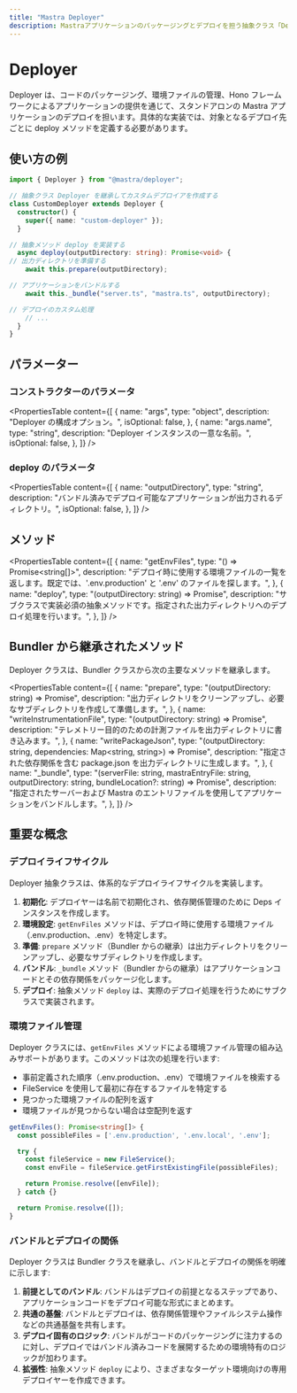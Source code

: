 ```yaml
---
title: "Mastra Deployer"
description: Mastraアプリケーションのパッケージングとデプロイを担う抽象クラス「Deployer」のドキュメントです。
---
```


# Deployer

Deployer は、コードのパッケージング、環境ファイルの管理、Hono フレームワークによるアプリケーションの提供を通じて、スタンドアロンの Mastra アプリケーションのデプロイを担います。具体的な実装では、対象となるデプロイ先ごとに deploy メソッドを定義する必要があります。

## 使い方の例

```typescript
import { Deployer } from "@mastra/deployer";

// 抽象クラス Deployer を継承してカスタムデプロイアを作成する
class CustomDeployer extends Deployer {
  constructor() {
    super({ name: "custom-deployer" });
  }

// 抽象メソッド deploy を実装する
  async deploy(outputDirectory: string): Promise<void> {
// 出力ディレクトリを準備する
    await this.prepare(outputDirectory);

// アプリケーションをバンドルする
    await this._bundle("server.ts", "mastra.ts", outputDirectory);

// デプロイのカスタム処理
    // ...
  }
}
```


## パラメーター

### コンストラクターのパラメータ

<PropertiesTable
  content={[
    {
      name: "args",
      type: "object",
      description: "Deployer の構成オプション。",
      isOptional: false,
    },
    {
      name: "args.name",
      type: "string",
      description: "Deployer インスタンスの一意な名前。",
      isOptional: false,
    },
  ]}
/>

### deploy のパラメータ

<PropertiesTable
  content={[
    {
      name: "outputDirectory",
      type: "string",
      description:
        "バンドル済みでデプロイ可能なアプリケーションが出力されるディレクトリ。",
      isOptional: false,
    },
  ]}
/>

## メソッド

<PropertiesTable
  content={[
    {
      name: "getEnvFiles",
      type: "() => Promise<string[]>",
      description:
        "デプロイ時に使用する環境ファイルの一覧を返します。既定では、'.env.production' と '.env' のファイルを探します。",
    },
    {
      name: "deploy",
      type: "(outputDirectory: string) => Promise<void>",
      description:
        "サブクラスで実装必須の抽象メソッドです。指定された出力ディレクトリへのデプロイ処理を行います。",
    },
  ]}
/>

## Bundler から継承されたメソッド

Deployer クラスは、Bundler クラスから次の主要なメソッドを継承します。

<PropertiesTable
  content={[
    {
      name: "prepare",
      type: "(outputDirectory: string) => Promise<void>",
      description:
        "出力ディレクトリをクリーンアップし、必要なサブディレクトリを作成して準備します。",
    },
    {
      name: "writeInstrumentationFile",
      type: "(outputDirectory: string) => Promise<void>",
      description:
        "テレメトリー目的のための計測ファイルを出力ディレクトリに書き込みます。",
    },
    {
      name: "writePackageJson",
      type: "(outputDirectory: string, dependencies: Map<string, string>) => Promise<void>",
      description:
        "指定された依存関係を含む package.json を出力ディレクトリに生成します。",
    },
    {
      name: "_bundle",
      type: "(serverFile: string, mastraEntryFile: string, outputDirectory: string, bundleLocation?: string) => Promise<void>",
      description:
        "指定されたサーバーおよび Mastra のエントリファイルを使用してアプリケーションをバンドルします。",
    },
  ]}
/>

## 重要な概念

### デプロイライフサイクル

Deployer 抽象クラスは、体系的なデプロイライフサイクルを実装します。

1. **初期化**: デプロイヤーは名前で初期化され、依存関係管理のために Deps インスタンスを作成します。
2. **環境設定**: `getEnvFiles` メソッドは、デプロイ時に使用する環境ファイル（.env.production、.env）を特定します。
3. **準備**: `prepare` メソッド（Bundler からの継承）は出力ディレクトリをクリーンアップし、必要なサブディレクトリを作成します。
4. **バンドル**: `_bundle` メソッド（Bundler からの継承）はアプリケーションコードとその依存関係をパッケージ化します。
5. **デプロイ**: 抽象メソッド `deploy` は、実際のデプロイ処理を行うためにサブクラスで実装されます。

### 環境ファイル管理

Deployer クラスには、`getEnvFiles` メソッドによる環境ファイル管理の組み込みサポートがあります。このメソッドは次の処理を行います:

* 事前定義された順序（.env.production、.env）で環境ファイルを検索する
* FileService を使用して最初に存在するファイルを特定する
* 見つかった環境ファイルの配列を返す
* 環境ファイルが見つからない場合は空配列を返す

```typescript
getEnvFiles(): Promise<string[]> {
  const possibleFiles = ['.env.production', '.env.local', '.env'];

  try {
    const fileService = new FileService();
    const envFile = fileService.getFirstExistingFile(possibleFiles);

    return Promise.resolve([envFile]);
  } catch {}

  return Promise.resolve([]);
}
```


### バンドルとデプロイの関係

Deployer クラスは Bundler クラスを継承し、バンドルとデプロイの関係を明確に示します:

1. **前提としてのバンドル**: バンドルはデプロイの前提となるステップであり、アプリケーションコードをデプロイ可能な形式にまとめます。
2. **共通の基盤**: バンドルとデプロイは、依存関係管理やファイルシステム操作などの共通基盤を共有します。
3. **デプロイ固有のロジック**: バンドルがコードのパッケージングに注力するのに対し、デプロイではバンドル済みコードを展開するための環境特有のロジックが加わります。
4. **拡張性**: 抽象メソッド `deploy` により、さまざまなターゲット環境向けの専用デプロイヤーを作成できます。